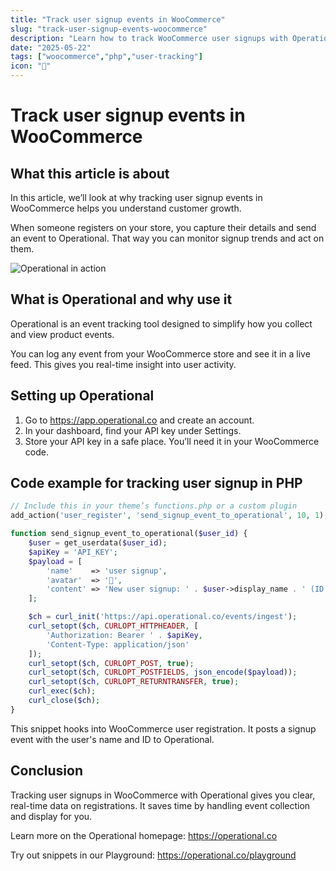 ```yaml
---
title: "Track user signup events in WooCommerce"
slug: "track-user-signup-events-woocommerce"
description: "Learn how to track WooCommerce user signups with Operational for better insights into customer registrations."
date: "2025-05-22"
tags: ["woocommerce","php","user-tracking"]
icon: "🎉"
---
```


# Track user signup events in WooCommerce

## What this article is about

In this article, we’ll look at why tracking user signup events in WooCommerce helps you understand customer growth.

When someone registers on your store, you capture their details and send an event to Operational. That way you can monitor signup trends and act on them.

![Operational in action](https://operational.co/images/pitch/ops_insitu.jpg)

## What is Operational and why use it

Operational is an event tracking tool designed to simplify how you collect and view product events.

You can log any event from your WooCommerce store and see it in a live feed. This gives you real-time insight into user activity.

## Setting up Operational

1. Go to https://app.operational.co and create an account.
2. In your dashboard, find your API key under Settings.
3. Store your API key in a safe place. You’ll need it in your WooCommerce code.

## Code example for tracking user signup in PHP

```php
// Include this in your theme’s functions.php or a custom plugin
add_action('user_register', 'send_signup_event_to_operational', 10, 1);

function send_signup_event_to_operational($user_id) {
    $user = get_userdata($user_id);
    $apiKey = 'API_KEY';
    $payload = [
        'name'    => 'user signup',
        'avatar'  => '🎉',
        'content' => 'New user signup: ' . $user->display_name . ' (ID: ' . $user_id . ')'
    ];

    $ch = curl_init('https://api.operational.co/events/ingest');
    curl_setopt($ch, CURLOPT_HTTPHEADER, [
        'Authorization: Bearer ' . $apiKey,
        'Content-Type: application/json'
    ]);
    curl_setopt($ch, CURLOPT_POST, true);
    curl_setopt($ch, CURLOPT_POSTFIELDS, json_encode($payload));
    curl_setopt($ch, CURLOPT_RETURNTRANSFER, true);
    curl_exec($ch);
    curl_close($ch);
}
```

This snippet hooks into WooCommerce user registration. It posts a signup event with the user's name and ID to Operational.

## Conclusion

Tracking user signups in WooCommerce with Operational gives you clear, real-time data on registrations. It saves time by handling event collection and display for you.

Learn more on the Operational homepage: https://operational.co

Try out snippets in our Playground: https://operational.co/playground
